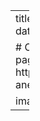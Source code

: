 ---
title: Corynactis californica
summary:
tags:
  - present research
date: "2019-01-01"

# Optional external URL for project (replaces project detail page).
external_link: https://ameliaritger.netlify.app/research/present/#strawberry-anemone

image: 
  caption: image by amelia ritger
  focal_point: Smart
---